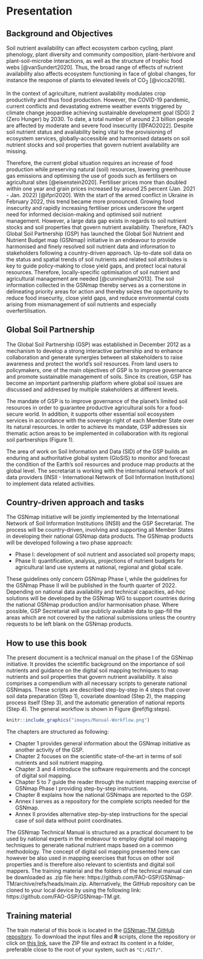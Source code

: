 \mainmatter

# Presentation

##	Background and Objectives
Soil nutrient availability can affect ecosystem carbon cycling, plant phenology, plant diversity and community composition, plant-herbivore and plant-soil-microbe interactions, as well as the structure of trophic food webs [@vanSundert2020]. Thus, the broad range of effects of nutrient availability also affects ecosystem functioning in face of global changes, for instance the response of plants to elevated levels of CO~2~ [@vicca2018]. 

In the context of agriculture, nutrient availability modulates crop productivity and thus food production. However, the COVID-19 pandemic, current conflicts and devastating extreme weather events triggered by climate change jeopardise achieving sustainable development goal (SDG) 2 (Zero Hunger) by 2030. To date, a total number of around 2.3 billion people are affected by moderate and severe food insecurity [@FAO2022]. Despite soil nutrient status and availability being vital to the provisioning of ecosystem services, globally-accessible and harmonised datasets on soil nutrient stocks and soil properties that govern nutrient availability are missing. 

Therefore, the current global situation requires an increase of food production while preserving natural (soil) resources, lowering greenhouse gas emissions and optimising the use of goods such as fertilisers on agricultural sites [@eisenstein2020]. Fertiliser prices more than doubled within one year and grain prices increased by around 25 percent (Jan. 2021 - Jan. 2022) [@ifpri2020]. With the start of the armed conflict in Ukraine in February 2022, this trend became more pronounced.
Growing food insecurity and rapidly increasing fertiliser prices underscore the urgent need for informed decision-making and optimised soil nutrient management. However, a large data gap exists in regards to soil nutrient stocks and soil properties that govern nutrient availability. Therefore, FAO’s Global Soil Partnership (GSP) has launched the Global Soil Nutrient and Nutrient Budget map (GSNmap) initiative in an endeavour to provide harmonised and finely resolved soil nutrient data and information to stakeholders following a country-driven approach.
Up-to-date soil data on the status and spatial trends of soil nutrients and related soil attributes is key to guide policy-making to close yield gaps, and protect local natural resources. Therefore, locally-specific optimisation of soil nutrient and agricultural management are needed [@cunningham2013]. The soil information collected in the GSNmap thereby serves as a cornerstone in delineating priority areas for action and thereby seizes the opportunity to reduce food insecurity, close yield gaps, and reduce environmental costs arising from mismanagement of soil nutrients and especially overfertilisation.

## Global Soil Partnership
The Global Soil Partnership (GSP) was established in December 2012 as a mechanism to develop a strong interactive partnership and to enhance collaboration and generate synergies between all stakeholders to raise awareness and protect the world’s soil resources. From land users to policymakers, one of the main objectives of GSP is to improve governance and promote sustainable management of soils. Since its creation, GSP has become an important partnership platform where global soil issues are discussed and addressed by multiple stakeholders at different levels. 

The mandate of GSP is to improve governance of the planet’s limited soil resources in order to guarantee productive agricultural soils for a food-secure world. In addition, it supports other essential soil ecosystem services in accordance with the sovereign right of each Member State over its natural resources. In order to achieve its mandate, GSP addresses six thematic action areas  to be implemented in collaboration with its regional soil partnerships (Figure 1).

The area of work on Soil Information and Data (SID) of the GSP builds an enduring and authoritative global system (GloSIS) to monitor and forecast the condition of the Earth's soil resources and produce map products at the global level. The secretariat is working with the  international network of soil data providers (INSII - International Network of Soil Information Institutions) to implement data related activities. 

## Country-driven approach and tasks

The GSNmap initiative will be jointly implemented by the International Network of Soil Information Institutions (INSII) and the GSP Secretariat. The process will be country-driven, involving and supporting all Member States in developing their national GSNmap data products. The GSNmap products will be developed following a two phase approach:

* Phase I: development of soil nutrient and associated soil property maps;
* Phase II: quantification, analysis, projections of nutrient budgets for agricultural land use systems at national, regional and global scale. 

These guidelines only concern GSNmap Phase I, while the guidelines for the GSNmap Phase II will be published in the fourth quarter of 2022.
Depending on national data availability and technical capacities, ad-hoc solutions will be developed by the GSNmap WG to support countries during the national GSNmap production and/or harmonisation phase. Where possible, GSP Secretariat will use publicly available data to gap-fill the areas which are not covered by the national submissions unless the country requests to be left blank on the GSNmap products.

## How to use this book

The present document is a technical manual on the phase I of the GSNmap initiative. It provides the scientific background on the importance of soil nutrients and guidance on the digital soil mapping techniques to map nutrients and soil properties that govern nutrient availability. It also comprises a compendium with all necessary scripts to generate national GSNmaps. These scripts are described step-by-step in 4 steps that cover soil data preparation (Step 1), covariate download (Step 2), the mapping process itself (Step 3), and the automatic generation of national reports (Step 4). The general workflow is shown in Figure \@ref(fig:steps).

```r
knitr::include_graphics("images/Manual-Workflow.png")

```

The chapters are structured as following:

* Chapter 1 provides general information about the GSNmap initiative as another activity of the GSP.
* Chapter 2 focuses on the scientific state-of-the-art in terms of soil nutrients and soil nutrient mapping.
* Chapter 3 and 4 introduce the software requirements and the concept of digital soil mapping.
* Chapter 5 to 7 guide the reader through the nutrient mapping exercise of GSNmap Phase I providing step-by-step instructions.
* Chapter 8 explains how the national GSNmaps are reported to the GSP.
* Annex I serves as a repository for the complete scripts needed for the GSNmap.
* Annex II provides alternative step-by-step instructions for the special case of soil data without point coordinates.

The GSNmap Technical Manual is structured as a practical document to be used by national experts in the endeavour to employ digital soil mapping techniques to generate national nutrient maps based on a common methodology. The concept of digital soil mapping presented here can however be also used in mapping exercises that focus on other soil properties and is therefore also relevant to scientists and digital soil mappers. The training material and the folders of the technical manual can be downloaded as .zip file here: https://github.com/FAO-GSP/GSNmap-TM/archive/refs/heads/main.zip. Alternatively, the GitHub repository can be cloned to your local device by using the following link: https://github.com/FAO-GSP/GSNmap-TM.git.

## Training material

The train material of this book is located in the [GSNmap-TM GitHub repository](https://github.com/FAO-GSP/GSNmap-TM). To download the input files and **R** scripts, clone the repository or click on [this link](https://github.com/FAO-GSP/GSNmap-TM/archive/refs/heads/main.zip), save the ZIP file and extract its content in a folder, preferable close to the root of your system, such as ```"C:/GIT/"```. 

